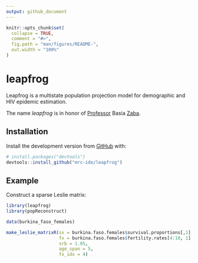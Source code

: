 ```yaml
---
output: github_document
---
```


<!-- README.md is generated from README.Rmd. Please edit that file -->

```r
knitr::opts_chunk$set(
  collapse = TRUE,
  comment = "#>",
  fig.path = "man/figures/README-",
  out.width = "100%"
)
```
# leapfrog

<!-- badges: start -->
<!-- badges: end -->

Leapfrog is a multistate population projection model for demographic and HIV epidemic estimation.

The name _leapfrog_ is in honor of [Professor](https://blogs.lshtm.ac.uk/alumni/2018/07/16/obituary-professor-basia-zaba/) Basia [Zaba](https://translate.google.co.uk/#view=home&op=translate&sl=pl&tl=en&text=%C5%BBaba).

## Installation

Install the development version from [GitHub](https://github.com/mrc-ide/leapfrog) with:

``` r
# install.packages("devtools")
devtools::install_github("mrc-ide/leapfrog")
```

## Example

Construct a sparse Leslie matrix:

```r
library(leapfrog)
library(popReconstruct)

data(burkina_faso_females)

make_leslie_matrixR(sx = burkina.faso.females$survival.proportions[,1],
                    fx = burkina.faso.females$fertility.rates[4:10, 1],
                    srb = 1.05,
                    age_span = 5,
                    fx_idx = 4)
```
